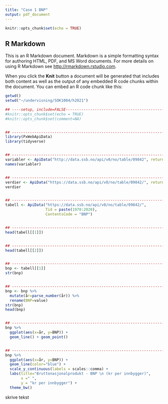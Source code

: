 ```yaml
---
title: "Case 1 BNP"
output: pdf_document
---
```


```r
knitr::opts_chunk$set(echo = TRUE)
```

## R Markdown

This is an R Markdown document. Markdown is a simple formatting syntax for authoring HTML, PDF, and MS Word documents. For more details on using R Markdown see <http://rmarkdown.rstudio.com>.

When you click the **Knit** button a document will be generated that includes both content as well as the output of any embedded R code chunks within the document. You can embed an R code chunk like this:

```r
getwd()
setwd("~/undervisning/SOK1004/h2021")

## ----setup, include=FALSE-----------------------------------------------------------------------------------------------------------------------
#knitr::opts_chunk$set(echo = TRUE)
#knitr::opts_chunk$set(comment=NA)


## -----------------------------------------------------------------------------------------------------------------------------------------------
library(PxWebApiData)
library(tidyverse)


## -----------------------------------------------------------------------------------------------------------------------------------------------
variabler <- ApiData("http://data.ssb.no/api/v0/no/table/09842", returnMetaFrames = TRUE)
names(variabler)


## -----------------------------------------------------------------------------------------------------------------------------------------------
verdier <- ApiData("https://data.ssb.no/api/v0/no/table/09842/", returnMetaData = TRUE)
verdier


## -----------------------------------------------------------------------------------------------------------------------------------------------
tabell <- ApiData("https://data.ssb.no/api/v0/no/table/09842/",
                  Tid = paste(1970:2020),
                  ContentsCode = "BNP")


## -----------------------------------------------------------------------------------------------------------------------------------------------
head(tabell[[1]])


## -----------------------------------------------------------------------------------------------------------------------------------------------
head(tabell[[2]])


## -----------------------------------------------------------------------------------------------------------------------------------------------
bnp <- tabell[[1]]
str(bnp)


## -----------------------------------------------------------------------------------------------------------------------------------------------
bnp <- bnp %>%
  mutate(år=parse_number(år)) %>% 
  rename(BNP=value)
str(bnp)
head(bnp)


## -----------------------------------------------------------------------------------------------------------------------------------------------
bnp %>%
  ggplot(aes(x=år, y=BNP)) +
  geom_line() + geom_point()


## -----------------------------------------------------------------------------------------------------------------------------------------------
bnp %>%
  ggplot(aes(x=år, y=BNP)) +
  geom_line(color="blue") +
  scale_y_continuous(labels = scales::comma) +
  labs(title="Bruttonasjonalprodukt - BNP \n (kr per innbygger)",
       x =" ",
       y = "kr per innbygger") +
  theme_bw()


```

skrive tekst